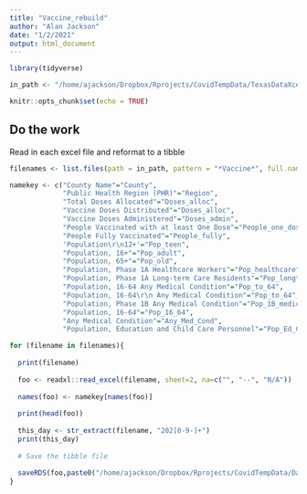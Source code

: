 ```yaml
---
title: "Vaccine_rebuild"
author: "Alan Jackson"
date: "1/2/2021"
output: html_document
---
```


```r
library(tidyverse)

in_path <- "/home/ajackson/Dropbox/Rprojects/CovidTempData/TexasDataXcel/"

knitr::opts_chunk$set(echo = TRUE)
```

##  Do the work

Read in each excel file and reformat to a tibble

```r

filenames <- list.files(path = in_path, pattern = "*Vaccine*", full.names = T)

namekey <- c("County Name"="County", 
             "Public Health Region (PHR)"="Region", 
             "Total Doses Allocated"="Doses_alloc", 
             "Vaccine Doses Distributed"="Doses_alloc", 
             "Vaccine Doses Administered"="Doses_admin", 
             "People Vaccinated with at least One Dose"="People_one_dose", 
             "People Fully Vaccinated"="People_fully", 
             'Population\r\n12+'="Pop_teen",
             "Population, 16+"="Pop_adult",
             "Population, 65+"="Pop_old", 
             "Population, Phase 1A Healthcare Workers"="Pop_healthcare",
             "Population, Phase 1A Long-term Care Residents"="Pop_longterm",
             "Population, 16-64 Any Medical Condition"="Pop_to_64",
             "Population, 16-64\r\n Any Medical Condition"="Pop_to_64",
             "Population, Phase 1B Any Medical Condition"="Pop_1B_medical",
             "Population, 16-64"="Pop_16_64",
             "Any Medical Condition"="Any_Med_Cond",
             "Population, Education and Child Care Personnel"="Pop_Ed_ChildCare")

for (filename in filenames){
  
  print(filename)
  
  foo <- readxl::read_excel(filename, sheet=2, na=c("", "--", "N/A"))  
  
  names(foo) <- namekey[names(foo)]
  
  print(head(foo))
  
  this_day <- str_extract(filename, "202[0-9-]+")
  print(this_day)
  
  # Save the tibble file
  
  saveRDS(foo,paste0("/home/ajackson/Dropbox/Rprojects/CovidTempData/DailyBackups/",this_day,"_Vaccinate.rds"))
}

```

